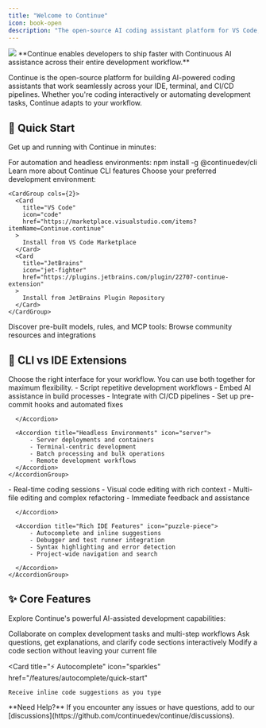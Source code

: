 ```yaml
---
title: "Welcome to Continue"
icon: book-open
description: "The open-source AI coding assistant platform for VS Code, JetBrains IDEs, terminal, and CI/CD workflows"
---
```


<Frame>
  <img src="/images/intro-0c302b9c15b890c251b1ad04586c880f.png" />
</Frame>

<Info>
  **Continue enables developers to ship faster with Continuous AI assistance
  across their entire development workflow.**
</Info>

Continue is the open-source platform for building AI-powered coding assistants that work seamlessly across your IDE, terminal, and CI/CD pipelines. Whether you're coding interactively or automating development tasks, Continue adapts to your workflow.

## 🚀 Quick Start

Get up and running with Continue in minutes:

<Steps>
  <Step title="Try Continue CLI">
      For automation and headless environments:
      <CodeBlock>npm install -g @continuedev/cli</CodeBlock> 
      <Card title="CLI Documentation" icon="terminal" href="/guides/cli">
        Learn more about Continue CLI features
      </Card>
    </Step>
  <Step title="Install IDE Extension">
    Choose your preferred development environment:
   
    <CardGroup cols={2}>
      <Card
        title="VS Code"
        icon="code"
        href="https://marketplace.visualstudio.com/items?itemName=Continue.continue"
      >
        Install from VS Code Marketplace
      </Card>
      <Card
        title="JetBrains"
        icon="jet-fighter"
        href="https://plugins.jetbrains.com/plugin/22707-continue-extension"
      >
        Install from JetBrains Plugin Repository
      </Card>
    </CardGroup>
  </Step>

  <Step title="Explore Continue Hub">
    Discover pre-built models, rules, and MCP tools:
    <Card title="Continue Hub" icon="hub" href="https://hub.continue.dev/">
      Browse community resources and integrations
    </Card>
  </Step>
</Steps>

## 🤔 CLI vs IDE Extensions

<Tip>
  Choose the right interface for your workflow. You can use both together for
  maximum flexibility.
</Tip>

<Tabs>
  <Tab title="🖥️ Use CLI When">
    <AccordionGroup>
      <Accordion title="Automation & CI/CD" icon="gear">
        - Script repetitive development workflows
        - Embed AI assistance in build processes
        - Integrate with CI/CD pipelines
        - Set up pre-commit hooks and automated fixes

      </Accordion>

      <Accordion title="Headless Environments" icon="server">
          - Server deployments and containers
          - Terminal-centric development
          - Batch processing and bulk operations
          - Remote development workflows
      </Accordion>
    </AccordionGroup>

  </Tab>

  <Tab title="💻 Use IDE Extensions When">
    <AccordionGroup>
      <Accordion title="Interactive Development" icon="code">
          - Real-time coding sessions
          - Visual code editing with rich context
          - Multi-file editing and complex refactoring
          - Immediate feedback and assistance

      </Accordion>

      <Accordion title="Rich IDE Features" icon="puzzle-piece">
          - Autocomplete and inline suggestions
          - Debugger and test runner integration
          - Syntax highlighting and error detection
          - Project-wide navigation and search

      </Accordion>
    </AccordionGroup>

  </Tab>
</Tabs>

## ✨ Core Features

Explore Continue's powerful AI-assisted development capabilities:

<CardGroup cols={2}>
  <Card title="🤖 Agent" icon="robot" href="/features/agent/quick-start">
    Collaborate on complex development tasks and multi-step workflows
  </Card>

<Card title="💬 Chat" icon="messages" href="/features/chat/quick-start">
  Ask questions, get explanations, and clarify code sections interactively
</Card>

<Card title="✏️ Edit" icon="pen-to-square" href="/features/edit/quick-start">
  Modify a code section without leaving your current file
</Card>

  <Card
    title="⚡ Autocomplete"
    icon="sparkles"
    href="/features/autocomplete/quick-start"
  >
    Receive inline code suggestions as you type
  </Card>
</CardGroup>

<Warning>
  **Need Help?** If you encounter any issues or have questions, add to our
  [discussions](https://github.com/continuedev/continue/discussions).
</Warning>
